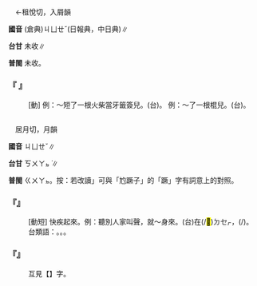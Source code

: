 
=={{ruby|<mark>&#xf945a;</mark>|ㄐㄩㄝˇ}}==

　←租悅切，入屑韻{{ruby|＝|ㄐㄩㄝˊ}}

'''國音''' (倉典)<rt>ㄐㄩㄝˇ</rt>{{ruby|＝|ㄐㄩㄝ}}(日報典，中日典)∥

'''台甘''' 未收∥

'''普閩''' 未收。

    

==='''『 {{ruby|<mark>&#xf945a;</mark>|ㄐㄩㄝˇ}}』'''===
: [動] 例：～短了一根火柴當牙籤簽兒。(台){{ruby|遏|ㄚㆵ}}{{ruby|折|ㄐㄧㆷ ͘}}{{ruby|一|ㄐㄧㆵ ͘}}{{ruby|枝|ㄍㄧ}}{{ruby|番|ㄏㄨㄢ}}{{ruby|仔|ㄚ}}{{ruby|火|ㄏㄨㆤˋ/ㄏㆤˋ/ㄏㄜˋ}}{{ruby|枝|ㄍㄧ}}{{ruby|做|ㄗㄨㆤ˪/ㄗㄜ˪}}{{ruby|齒|ㄎㄧˋ}}{{ruby|托|ㄊㆦㆶ}}。    例：～了一根棍兒。(台){{ruby|遏|ㄚㆵ}}{{ruby|斷|ㄉㆭ˫}}{{ruby|一|ㄐㄧㆵ ͘}}{{ruby|枝|ㄍㄧ}}{{ruby|柴|ㄘㄚˊ}}{{ruby|棵|ㄎㆦ}}。
    

=={{ruby|蹶|ㄐㄩㄝˇ}}==

　居月切，月韻

'''國音''' <rt>ㄐㄩㄝˇ</rt>∥

'''台甘''' <rt>ㄎㄨㄚㆵ ͘</rt>{{ruby|。|ㄎㄨㆤ˪}}{{ruby|。|ㄍㄨㆤ˪}}{{ruby|。|ㄎㄨㄞˋ}}∥

'''普閩''' <rt>ㄍㄨㄚㆵ</rt>。按：若改讀{{ruby|「|ㄎㄧㄚㆵ}}」可與「尥蹶子」的「蹶」字有詞意上的對照。

    

==='''『{{ruby|蹶|ㄐㄩㄝˇ}}{{ruby|起|ㄑㄧˇ}}』'''===
: [動短] 快疾起來。例：聽別人家叫聲，就～身來。(台){{ruby|聽|ㄊㄧㆩ}}{{ruby|著|ㄉㄧㄜㆷ ͘}}{{ruby|人|ㄌㄤˊ}}在(/<mark>&#xf9549;</mark>)<rt>ㄉㆤㆷ</rt>{{ruby|叫|ㄍㄧㄜ˪}}，{{ruby|著|ㄉㄧㄜㆷ}}(/{{ruby|都|ㄉㄜ˫}}){{ruby|蹶|ㄎㄧㄚㆵ ͘}}{{ruby|起|·ㄎㄧˋ}}{{ruby|來|·ㄌㄞˊ}}。
:台類語：{{ruby|踜|ㄌㄧㄥ˪}}。{{ruby|跳|ㄊㄧㄠ˪}}。{{ruby|忽|ㄏㄨㆵ ͘}}{{ruby|一|ㄐㄧㆵ ͘}}{{ruby|下|·ㆤ˫}}{{ruby|扒|·ㄅㆤㆷ}}{{ruby|起|·ㄎㄧˋ}}{{ruby|來|·ㄌㄞˊ}}。
:
    

==='''『{{ruby|尥|ㄌㄧㄠˋ}}{{ruby|蹶|ㄐㄩㄝˇ}}{{ruby|子|·ㄗˇ}}』'''===
:  互見【{{ruby|尥|ㄌㄧㄠˋ}}】字。
    
